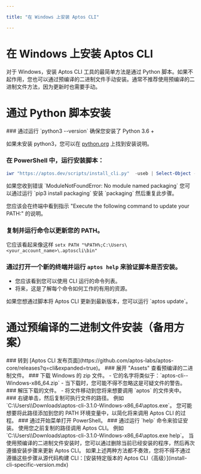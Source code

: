 ```yaml
---

title: "在 Windows 上安装 Aptos CLI"

---
```



# 在 Windows 上安装 Aptos CLI

对于 Windows，安装 Aptos CLI 工具的最简单方法是通过 Python 脚本。如果不起作用，您也可以通过预编译的二进制文件手动安装。通常不推荐使用预编译的二进制文件方法，因为更新时也需要手动。

# 通过 Python 脚本安装

<Steps>
### 通过运行 `python3 --version` 确保您安装了 Python 3.6 +

如果未安装 python3，您可以在 [python.org](http://python.org) 上找到安装说明。

### 在 PowerShell 中，运行安装脚本：

```powershell filename="Terminal"
iwr "https://aptos.dev/scripts/install_cli.py"  -useb | Select-Object -ExpandProperty Content | python3
```

   <Callout type="warning">
   如果您收到错误 `ModuleNotFoundError: No module named packaging` 您可以通过运行 `pip3 install packaging` 安装 `packaging` 然后重复此步骤。
   </Callout>

您应该会在终端中看到指示 "Execute the following command to update your PATH:" 的说明。

### 复制并运行命令以更新您的 PATH。

它应该看起来像这样 `setx PATH "%PATH%;C:\Users\<your_account_name>\.aptoscli\bin"`

### 通过打开一个新的终端并运行 `aptos help` 来验证脚本是否安装。

- 您应该看到您可以使用 CLI 运行的命令列表。
- 将来，这是了解每个命令如何工作的有用的资源。
</Steps>

<Callout type="info" emoji="ℹ️">
如果您想通过脚本将 Aptos CLI 更新到最新版本，您可以运行 `aptos update`。
</Callout>

# 通过预编译的二进制文件安装（备用方案）

<Steps>
### 转到 [Aptos CLI 发布页面](https://github.com/aptos-labs/aptos-core/releases?q=cli&expanded=true)。
### 展开 "Assets" 查看预编译的二进制文件。
### 下载 Windows 的 zip 文件。
   - 它的名字将类似于：`aptos-cli-<version>-Windows-x86_64.zip`
   - 当下载时，您可能不得不忽略这是可疑文件的警告。
### 解压下载的文件。
   - 将文件移动到您将来想要调用 `aptos` 的文件夹中。
### 右键单击，然后复制可执行文件的路径。
   例如 `C:\Users\<username>\Downloads\aptos-cli-3.1.0-Windows-x86_64\aptos.exe`。
   <Callout type="info" emoji="ℹ️">
   您可能想要将此路径添加到您的 PATH 环境变量中，以简化将来调用 Aptos CLI 的过程。
   </Callout>
### 通过开始菜单打开 PowerShell。
### 通过运行 `help` 命令来验证安装。
   使用您之前复制的路径调用 Aptos CLI。
   例如 `C:\Users\<username>\Downloads\aptos-cli-3.1.0-Windows-x86_64\aptos.exe help`。
</Steps>

<Callout type="info" emoji="ℹ️">
当使用预编译的二进制文件安装时，您可以通过删除当前已经安装的程序，然后再次遵循安装步骤来更新 Aptos CLI。
</Callout>

<Callout type="warning">
如果上述两种方法都不奏效，您将不得不通过遵循这些步骤从源代码构建 CLI：[安装特定版本的 Aptos CLI（高级）](install-cli-specific-version.mdx)
</Callout>
